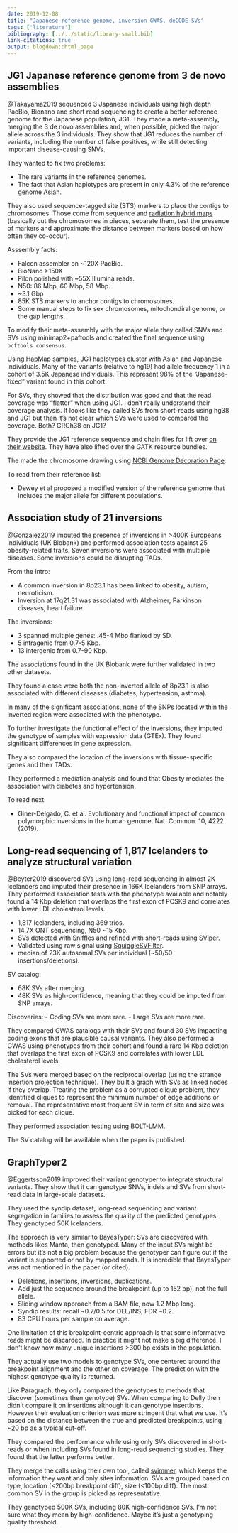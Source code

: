 ```yaml
---
date: 2019-12-08
title: "Japanese reference genome, inversion GWAS, deCODE SVs"
tags: ['literature']
bibliography: [../../static/library-small.bib]
link-citations: true
output: blogdown::html_page
---
```


## JG1 Japanese reference genome from 3 de novo assemblies

@Takayama2019 sequenced 3 Japanese individuals using high depth PacBio, Bionano and short read sequencing to create a better reference genome for the Japanese population, JG1.
They made a meta-assembly, merging the 3 de novo assemblies and, when possible, picked the major allele across the 3 individuals.
They show that JG1 reduces the number of variants, including the number of false positives, while still detecting important disease-causing SNVs.

They wanted to fix two problems:

- The rare variants in the reference genomes.
- The fact that Asian haplotypes are present in only 4.3% of the reference genome Asian.

They also used sequence-tagged site (STS) markers to place the contigs to chromosomes.
Those come from sequence and [radiation hybrid maps](https://en.wikipedia.org/wiki/Radiation_hybrid_mapping) (basically cut the chromosomes in pieces, separate them, test the presence of markers and approximate the distance between markers based on how often they co-occur).

Asssembly facts:

- Falcon assembler on ~120X PacBio.
- BioNano >150X
- Pilon polished with ~55X Illumina reads.
- N50: 86 Mbp, 60 Mbp, 58 Mbp.
- ~3.1 Gbp
- 85K STS markers to anchor contigs to chromosomes.
- Some manual steps to fix sex chromosomes, mitochondiral genome, or the gap lengths.

To modify their meta-assembly with the major allele they called SNVs and SVs using minimap2+paftools and created the final sequence using `bcftools consensus`.

Using HapMap samples, JG1 haplotypes cluster with Asian and Japanese individuals.
Many of the variants (relative to hg19) had allele frequency 1 in a cohort of 3.5K Japanese individuals.
This represent 98% of the "Japanese-fixed" variant found in this cohort.

For SVs, they showed that the distribution was good and that the read coverage was "flatter" when using JG1.
I don't really understand their coverage analysis. 
It looks like they called SVs from short-reads using hg38 and JG1 but then it's not clear which SVs were used to compared the coverage. Both? GRCh38 on JG1?

They provide the JG1 reference sequence and chain files for lift over [on their website](https://jmorp.megabank.tohoku.ac.jp/201911/downloads#sequence).
They have also lifted over the GATK resource bundles.

The made the chromosome drawing using [NCBI Genome Decoration Page](https://www.ncbi.nlm.nih.gov/genome/tools/gdp).

To read from their reference list:

- Dewey et al proposed a modified version of the reference genome that includes the major allele for different populations.

## Association study of 21 inversions

@Gonzalez2019 imputed the presence of inversions in >400K Europeans individuals (UK Biobank) and performed association tests against 25 obesity-related traits.
Seven inversions were associated with multiple diseases.
Some inversions could be disrupting TADs.

From the intro:

- A common inversion in 8p23.1 has been linked to obesity, autism, neuroticism.
- Inversion at 17q21.31 was associated with Alzheimer, Parkinson diseases, heart failure.

The inversions:

- 3 spanned multiple genes: .45-4 Mbp flanked by SD.
- 5 intragenic from 0.7-5 Kbp.
- 13 intergenic from 0.7-90 Kbp.

The associations found in the UK Biobank were further validated in two other datasets.

They found a case were both the non-inverted allele of 8p23.1 is also associated with different diseases (diabetes, hypertension, asthma).

In many of the significant associations, none of the SNPs located within the inverted region were associated with the phenotype.

To further investigate the functional effect of the inversions, they imputed the genotype of samples with expression data (GTEx).
They found significant differences in gene expression.

They also compared the location of the inversions with tissue-specific genes and their TADs. 

They performed a mediation analysis and found that Obesity mediates the association with diabetes and hypertension.

To read next: 

- Giner-Delgado, C. et al. Evolutionary and functional impact of common polymorphic inversions in the human genome. Nat. Commun. 10, 4222 (2019).

## Long-read sequencing of 1,817 Icelanders to analyze structural variation

@Beyter2019 discovered SVs using long-read sequencing in almost 2K Icelanders and imputed their presence in 166K Icelanders from SNP arrays.
They performed association tests with the phenotype available and notably found a 14 Kbp deletion that overlaps the first exon of PCSK9 and correlates with lower LDL cholesterol levels.

- 1,817 Icelanders, including 369 trios.
- 14.7X ONT sequencing, N50 ~15 Kbp.
- SVs detected with Sniffles and refined with short-reads using [SViper](https://github.com/smehringer/SViper).
- Validated using raw signal using [SquiggleSVFilter](https://github.com/DecodeGenetics/nanopolish/tree/squigglesv).
- median of 23K autosomal SVs per individual (~50/50 insertions/deletions).

SV catalog: 

- 68K SVs after merging.
- 48K SVs as high-confidence, meaning that they could be imputed from SNP arrays.

Discoveries:
- Coding SVs are more rare.
- Large SVs are more rare.

They compared GWAS catalogs with their SVs and found 30 SVs impacting coding exons that are plausible causal variants.
They also performed a GWAS using phenotypes from their cohort and found a rare 14 Kbp deletion that overlaps the first exon of PCSK9 and correlates with lower LDL cholesterol levels.

The SVs were merged based on the reciprocal overlap (using the strange insertion projection technique). 
They built a graph with SVs as linked nodes if they overlap.
Treating the problem as a corrupted clique problem, they identified cliques to represent the minimum number of edge additions or removal.
The representative most frequent SV in term of site and size was picked for each clique.

They performed association testing using BOLT-LMM.

The SV catalog will be available when the paper is published.


## GraphTyper2

@Eggertsson2019 improved their variant genotyper to integrate structural variants. 
They show that it can genotype SNVs, indels and SVs from short-read data in large-scale datasets.

They used the syndip dataset, long-read sequencing and variant segregation in families to assess the quality of the predicted genotypes.
They genotyped 50K Icelanders.

The approach is very similar to BayesTyper: SVs are discovered with methods likes Manta, then genotyped.
Many of the input SVs might be errors but it's not a big problem because the genotyper can figure out if the variant is supported or not by mapped reads.
It is incredible that BayesTyper was not mentioned in the paper (or cited).

- Deletions, insertions, inversions, duplications.
- Add just the sequence around the breakpoint (up to 152 bp), not the full allele.
- Sliding window approach from a BAM file, now 1.2 Mbp long.
- Syndip results: recall ~0.7/0.5 for DEL/INS; FDR ~0.2.
- 83 CPU hours per sample on average.

One limitation of this breakpoint-centric approach is that some informative reads might be discarded. 
In practice it might not make a big difference. 
I don't know how many unique insertions >300 bp exists in the population.

They actually use two models to genotype SVs, one centered around the breakpoint alignment and the other on coverage.
The prediction with the highest genotype quality is returned.

Like Paragraph, they only compared the genotypes to methods that discover (sometimes then genotype) SVs.
When comparing to Delly then didn't compare it on insertions although it can genotype insertions.
However their evaluation criterion was more stringent that what we use.
It's based on the distance between the true and predicted breakpoints, using ~20 bp as a typical cut-off.

They compared the performance while using only SVs discovered in short-reads or when including SVs found in long-read sequencing studies.
They found that the latter performs better.

They merge the calls using their own tool, called [svimmer](https://github.com/DecodeGenetics/svimmer), which keeps the information they want and only sites information.
SVs are grouped based on type, location (<200bp breakpoint diff), size (<100bp diff).
The most common SV in the group is picked as representative.

They genotyped 500K SVs, including 80K high-confidence SVs.
I'm not sure what they mean by high-confidence.
Maybe it's just a genotyping quality threshold.
